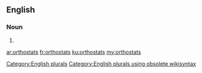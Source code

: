 ==English==

===Noun===
{{head|en}}

# {{plural of|orthostat}}

[[Category:English plurals]][[Category:English plurals using obsolete wikisyntax]]

[[ar:orthostats]]
[[fr:orthostats]]
[[ku:orthostats]]
[[my:orthostats]]